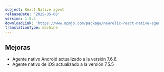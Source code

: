 ```yaml
---
subject: React Native agent
releaseDate: '2025-05-08'
version: 1.5.4
downloadLink: 'https://www.npmjs.com/package/newrelic-react-native-agent/v/1.5.4'
translationType: machine
---
```


## Mejoras

* Agente nativo Android actualizado a la versión 7.6.6.
* Agente nativo de iOS actualizado a la versión 7.5.5